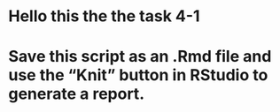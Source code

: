 # Hello this the the task 4-1
# Save this script as an .Rmd file and use the "Knit" button in RStudio to generate a report.

